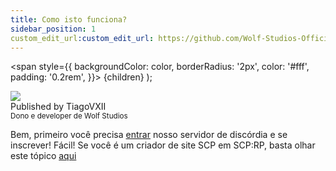 ```yaml
---
title: Como isto funciona?
sidebar_position: 1
custom_edit_url:custom_edit_url: https://github.com/Wolf-Studios-Official/Wolf-Studio-Website/tree/main/i18n/pt-BR/docusaurus-plugin-content-docs/current
---
```

  <span
    style={{
      backgroundColor: color,
      borderRadius: '2px',
      color: '#fff',
      padding: '0.2rem',
    }}>
    {children}
  </span>
);
<div class="avatar">
  <img
    className="avatar__photo avatar_photo--xl"
    src="https://avatars.githubusercontent.com/u/93576144?v=4" />
  <div class="avatar_intro">
    <div class="avatar__name">Published by TiagoVXII</div>
    <small class="avatar_subtitle">
            Dono e developer de Wolf Studios
    </small>
  </div>
</div>

Bem, primeiro você precisa [entrar](https://discord.gg/yc27sP6cm6) nosso servidor de discórdia e se inscrever! Fácil! Se você é um criador de site <Highlight color="#1877F2">SCP</Highlight> em SCP:RP, basta olhar este tópico [aqui](https://discord.com/channels/1050232152815571055/1075012719884910623)

